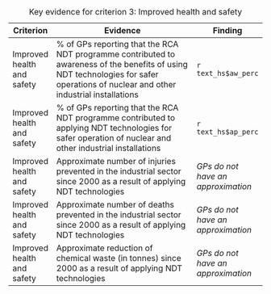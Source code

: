 | Criterion                  | Evidence                                                                                                                                                                             | Finding                            |
|----------------------------|--------------------------------------------------------------------------------------------------------------------------------------------------------------------------------------|------------------------------------|
| Improved health and safety | \% of GPs reporting that the RCA NDT programme contributed to awareness of the benefits of using NDT technologies for safer operations of nuclear and other industrial installations | `r  text_hs$aw_perc`               |
| Improved health and safety | \% of GPs reporting that the RCA NDT programme contributed to applying NDT technologies for safer operation of nuclear and other industrial installations                            | `r text_hs$ap_perc`                |
| Improved health and safety | Approximate number of injuries prevented in the industrial sector since 2000 as a result of applying NDT technologies                                                                | *GPs do not have an approximation* |
| Improved health and safety | Approximate number of deaths prevented in the industrial sector since 2000 as a result of applying NDT technologies                                                                  | *GPs do not have an approximation* |
| Improved health and safety | Approximate reduction of chemical waste (in tonnes) since 2000 as a result of applying NDT technologies                                                                              | *GPs do not have an approximation* |

: Key evidence for criterion 3: Improved health and safety
